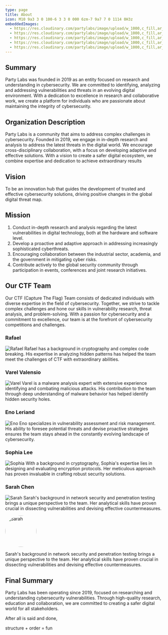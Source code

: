 ```yaml
---
type: page
title: About
icon: M10 9a3 3 0 100-6 3 3 0 000 6zm-7 9a7 7 0 1114 0H3z
embeddedImages:
  - https://res.cloudinary.com/partylabs/image/upload/w_1000,c_fill,ar_1:1,g_auto,r_max,bo_5px_solid_red,b_rgb:262c35/v1692073646/rafael.webp
  - https://res.cloudinary.com/partylabs/image/upload/w_1000,c_fill,ar_1:1,g_auto,r_max,bo_5px_solid_red,b_rgb:262c35/v1692073636/varel.jpg
  - https://res.cloudinary.com/partylabs/image/upload/w_1000,c_fill,ar_1:1,g_auto,r_max,bo_5px_solid_red,b_rgb:262c35/v1692073624/eno.webp
  - https://res.cloudinary.com/partylabs/image/upload/w_1000,c_fill,ar_1:1,g_auto,r_max,bo_5px_solid_red,b_rgb:262c35/v1692073608/shopia.jpg
  - https://res.cloudinary.com/partylabs/image/upload/w_1000,c_fill,ar_1:1,g_auto,r_max,bo_5px_solid_red,b_rgb:262c35/v1692073527/sarah.jpg
---
```


## Summary
Party Labs was founded in 2019 as an entity focused on research and understanding in cybersecurity. We are committed to identifying, analyzing and addressing vulnerabilities and threats in an evolving digital environment. With a dedication to excellence in research and collaborative work, we create a platform for individuals who are passionate about maintaining the integrity of cybersecurity.

## Organization Description
Party Labs is a community that aims to address complex challenges in cybersecurity. Founded in 2019, we engage in in-depth research and analysis to address the latest threats in the digital world. We encourage cross-disciplinary collaboration, with a focus on developing adaptive and effective solutions. With a vision to create a safer digital ecosystem, we combine expertise and dedication to achieve extraordinary results

## Vision
To be an innovation hub that guides the development of trusted and effective cybersecurity solutions, driving positive changes in the global digital threat map.

## Mission
1. Conduct in-depth research and analysis regarding the latest vulnerabilities in digital technology, both at the hardware and software level.
2. Develop a proactive and adaptive approach in addressing increasingly sophisticated cyberthreats.
3. Encouraging collaboration between the industrial sector, academia, and the government in mitigating cyber risks.
4. Contribute actively to the global security community through participation in events, conferences and joint research initiatives.

## Our CTF Team
Our CTF (Capture The Flag) Team consists of dedicated individuals with diverse expertise in the field of cybersecurity. Together, we strive to tackle complex challenges and hone our skills in vulnerability research, threat analysis, and problem-solving. With a passion for cybersecurity and a commitment to excellence, our team is at the forefront of cybersecurity competitions and challenges.

### Rafael
![Rafael](https://res.cloudinary.com/partylabs/image/upload/w_350,c_fill,ar_1:1,g_auto,r_max,bo_5px_solid_red,b_rgb:262c35/v1692073646/rafael.webp)
Rafael has a background in cryptography and complex code breaking. His expertise in analyzing hidden patterns has helped the team meet the challenges of CTF with extraordinary abilities.

### Varel Valensio
![Varel](https://res.cloudinary.com/partylabs/image/upload/w_350,c_fill,ar_1:1,g_auto,r_max,bo_5px_solid_red,b_rgb:262c35/v1692073636/varel.jpg)
Varel is a malware analysis expert with extensive experience identifying and combating malicious attacks. His contribution to the team through deep understanding of malware behavior has helped identify hidden security holes.

### Eno Leriand
![Eno](https://res.cloudinary.com/partylabs/image/upload/w_350,c_fill,ar_1:1,g_auto,r_max,bo_5px_solid_red,b_rgb:262c35/v1692073624/eno.webp)
Eno specializes in vulnerability assessment and risk management. His ability to foresee potential threats and devise proactive strategies ensures the team stays ahead in the constantly evolving landscape of cybersecurity.

### Sophia Lee
![Sophia](https://res.cloudinary.com/partylabs/image/upload/w_350,c_fill,ar_1:1,g_auto,r_max,bo_5px_solid_red,b_rgb:262c35/v1692073608/shopia.jpg)
With a background in cryptography, Sophia's expertise lies in designing and evaluating encryption protocols. Her meticulous approach has proven invaluable in crafting robust security solutions.

### Sarah Chen
![Sarah](https://res.cloudinary.com/partylabs/image/upload/w_350,c_fill,ar_1:1,g_auto,r_max,bo_5px_solid_red,b_rgb:262c35/v1692073527/sarah.jpg)
Sarah's background in network security and penetration testing brings a unique perspective to the team. Her analytical skills have proven crucial in dissecting vulnerabilities and devising effective countermeasures.

<img src="https://res.cloudinary.com/partylabs/image/upload/w_350,c_fill,ar_1:1,g_auto,r_max,bo_5px_solid_red,b_rgb:262c35/v1692073527/sarah.jpg" alt="Sarah" style="width: 100px; border-radius: 50%; height: 100px; margin-right: 20px;">
<p>Sarah's background in network security and penetration testing brings a unique perspective to the team. Her analytical skills have proven crucial in dissecting vulnerabilities and devising effective countermeasures.</p>
</div>


## Final Summary
Party Labs has been operating since 2019, focused on researching and understanding cybersecurity vulnerabilities. Through high-quality research, education and collaboration, we are committed to creating a safer digital world for all stakeholders.


<span>After all is said and done, </span>

<span className="text-primary">structure</span>
<span> + </span>
<span className="text-secondary">order</span>
<span> = </span>
<span className="text-tertiary"> fun</span>
